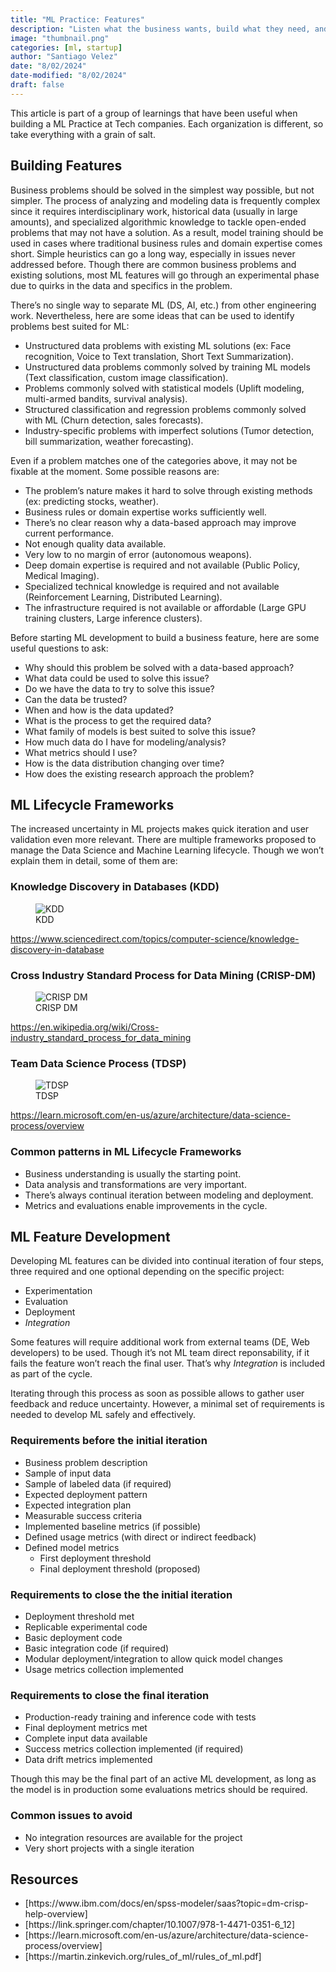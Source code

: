 ```yaml
---
title: "ML Practice: Features"
description: "Listen what the business wants, build what they need, and always verify"
image: "thumbnail.png"
categories: [ml, startup]
author: "Santiago Velez"
date: "8/02/2024"
date-modified: "8/02/2024"
draft: false
---
```


This article is part of a group of learnings that have been useful when building a ML Practice at Tech companies. Each organization is different, so take everything with a grain of salt.

## Building Features

Business problems should be solved in the simplest way possible, but not simpler. The process of analyzing and modeling data is frequently complex since it requires interdisciplinary work, historical data (usually in large amounts), and specialized algorithmic knowledge to tackle open-ended problems that may not have a solution. As a result, model training should be used in cases where traditional business rules and domain expertise comes short. Simple heuristics can go a long way, especially in issues never addressed before. Though there are common business problems and existing solutions, most ML features will go through an experimental phase due to quirks in the data and specifics in the problem.

There's no single way to separate ML (DS, AI, etc.) from other engineering work. Nevertheless, here are some ideas that can be used to identify problems best suited for ML:

* Unstructured data problems with existing ML solutions (ex: Face recognition, Voice to Text translation, Short Text Summarization).
* Unstructured data problems commonly solved by training ML models (Text classification, custom image classification).
* Problems commonly solved with statistical models (Uplift modeling, multi-armed bandits, survival analysis).
* Structured classification and regression problems commonly solved with ML (Churn detection, sales forecasts).
* Industry-specific problems with imperfect solutions (Tumor detection, bill summarization, weather forecasting).

Even if a problem matches one of the categories above, it may not be fixable at the moment. Some possible reasons are:

* The problem's nature makes it hard to solve through existing methods (ex: predicting stocks, weather).
* Business rules or domain expertise works sufficiently well.
* There's no clear reason why a data-based approach may improve current performance.
* Not enough quality data available.
* Very low to no margin of error (autonomous weapons).
* Deep domain expertise is required and not available (Public Policy, Medical Imaging).
* Specialized technical knowledge is required and not available (Reinforcement Learning, Distributed Learning).
* The infrastructure required is not available or affordable (Large GPU training clusters, Large inference clusters).

Before starting ML development to build a business feature, here are some useful questions to ask:

* Why should this problem be solved with a data-based approach?
* What data could be used to solve this issue?
* Do we have the data to try to solve this issue?
* Can the data be trusted?
* When and how is the data updated?
* What is the process to get the required data?
* What family of models is best suited to solve this issue?
* How much data do I have for modeling/analysis?
* What metrics should I use?
* How is the data distribution changing over time?
* How does the existing research approach the problem?

## ML Lifecycle Frameworks

The increased uncertainty in ML projects makes quick iteration and user validation even more relevant. There are multiple frameworks proposed to manage the Data Science and Machine Learning lifecycle. Though we won't explain them in detail, some of them are:

### Knowledge Discovery in Databases (KDD)

![KDD](https://infovis-wiki.net/w/images/4/4d/Fayyad96kdd-process.png)

[https://www.sciencedirect.com/topics/computer-science/knowledge-discovery-in-database](https://www.sciencedirect.com/topics/computer-science/knowledge-discovery-in-database)

### Cross Industry Standard Process for Data Mining (CRISP-DM)

![CRISP DM](https://upload.wikimedia.org/wikipedia/commons/thumb/b/b9/CRISP-DM_Process_Diagram.png/1920px-CRISP-DM_Process_Diagram.png)

[https://en.wikipedia.org/wiki/Cross-industry_standard_process_for_data_mining](https://en.wikipedia.org/wiki/Cross-industry_standard_process_for_data_mining)

### Team Data Science Process (TDSP)

![TDSP](https://learn.microsoft.com/en-us/azure/architecture/data-science-process/media/overview/tdsp-lifecycle2.png)

[https://learn.microsoft.com/en-us/azure/architecture/data-science-process/overview](https://learn.microsoft.com/en-us/azure/architecture/data-science-process/overview)

### Common patterns in ML Lifecycle Frameworks

* Business understanding is usually the starting point.
* Data analysis and transformations are very important.
* There's always continual iteration between modeling and deployment.
* Metrics and evaluations enable improvements in the cycle.

## ML Feature Development

Developing ML features can be divided into continual iteration of four steps, three required and one optional depending on the specific project:

* Experimentation
* Evaluation
* Deployment
* *Integration*
  
Some features will require additional work from external teams (DE, Web developers) to be used. Though it's not ML team direct reponsability, if it fails the feature won't reach the final user. That's why *Integration* is included as part of the cycle.

Iterating through this process as soon as possible allows to gather user feedback and reduce uncertainty. However, a minimal set of requirements is needed to develop ML safely and effectively.

### Requirements before the initial iteration

* Business problem description
* Sample of input data
* Sample of labeled data (if required)
* Expected deployment pattern
* Expected integration plan
* Measurable success criteria
* Implemented baseline metrics (if possible)
* Defined usage metrics (with direct or indirect feedback)
* Defined model metrics
  * First deployment threshold
  * Final deployment threshold (proposed)

### Requirements to close the the initial iteration

* Deployment threshold met
* Replicable experimental code
* Basic deployment code
* Basic integration code (if required)
* Modular deployment/integration to allow quick model changes
* Usage metrics collection implemented

### Requirements to close the final iteration

* Production-ready training and inference code with tests
* Final deployment metrics met
* Complete input data available
* Success metrics collection implemented (if required)
* Data drift metrics implemented

Though this may be the final part of an active ML development, as long as the model is in production some evaluations metrics should be required. 

### Common issues to avoid

* No integration resources are available for the project
* Very short projects with a single iteration

## Resources

* [https://www.ibm.com/docs/en/spss-modeler/saas?topic=dm-crisp-help-overview]
* [https://link.springer.com/chapter/10.1007/978-1-4471-0351-6_12]
* [https://learn.microsoft.com/en-us/azure/architecture/data-science-process/overview]
* [https://martin.zinkevich.org/rules_of_ml/rules_of_ml.pdf]
